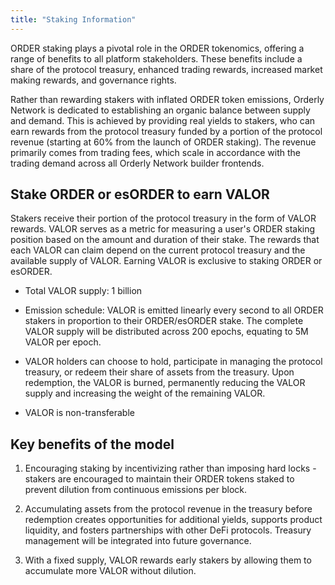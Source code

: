 ```yaml
---
title: "Staking Information"
---
```


ORDER staking plays a pivotal role in the ORDER tokenomics, offering a range of benefits to all platform stakeholders. These benefits include a share of the protocol treasury, enhanced trading rewards, increased market making rewards, and governance rights.

Rather than rewarding stakers with inflated ORDER token emissions, Orderly Network is dedicated to establishing an organic balance between supply and demand. This is achieved by providing real yields to stakers, who can earn rewards from the protocol treasury funded by a portion of the protocol revenue (starting at 60% from the launch of ORDER staking). The revenue primarily comes from trading fees, which scale in accordance with the trading demand across all Orderly Network builder frontends. 

## Stake ORDER or esORDER to earn VALOR
Stakers receive their portion of the protocol treasury in the form of VALOR rewards. VALOR serves as a metric for measuring a user's ORDER staking position based on the amount and duration of their stake. The rewards that each VALOR can claim depend on the current protocol treasury and the available supply of VALOR. Earning VALOR is exclusive to staking ORDER or esORDER.

- Total VALOR supply: 1 billion

- Emission schedule: VALOR is emitted linearly every second to all ORDER stakers in proportion to their ORDER/esORDER stake. The complete VALOR supply will be distributed across 200 epochs, equating to 5M VALOR per epoch.

- VALOR holders can choose to hold, participate in managing the protocol treasury, or redeem their share of assets from the treasury. Upon redemption, the VALOR is burned, permanently reducing the VALOR supply and increasing the weight of the remaining VALOR.

- VALOR is non-transferable

## Key benefits of the model
1. Encouraging staking by incentivizing rather than imposing hard locks - stakers are encouraged to maintain their ORDER tokens staked to prevent dilution from continuous emissions per block.

2. Accumulating assets from the protocol revenue in the treasury before redemption creates opportunities for additional yields, supports product liquidity, and fosters partnerships with other DeFi protocols. Treasury management will be integrated into future governance.

3. With a fixed supply, VALOR rewards early stakers by allowing them to accumulate more VALOR without dilution.